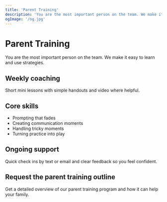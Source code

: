 ```yaml
---
title: 'Parent Training'
description: 'You are the most important person on the team. We make it easy to learn and use strategies.'
ogImage: '/og.jpg'
---
```


# Parent Training

You are the most important person on the team. We make it easy to learn and use strategies.

## Weekly coaching

Short mini lessons with simple handouts and video where helpful.

## Core skills

- Prompting that fades
- Creating communication moments
- Handling tricky moments
- Turning practice into play

## Ongoing support

Quick check ins by text or email and clear feedback so you feel confident.

## Request the parent training outline

Get a detailed overview of our parent training program and how it can help your family.
